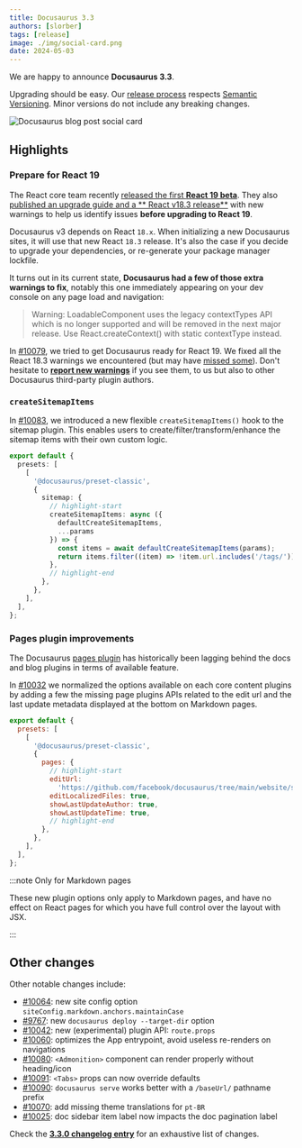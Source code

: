 ```yaml
---
title: Docusaurus 3.3
authors: [slorber]
tags: [release]
image: ./img/social-card.png
date: 2024-05-03
---
```


We are happy to announce **Docusaurus 3.3**.

Upgrading should be easy. Our [release process](/community/release-process) respects [Semantic Versioning](https://semver.org/). Minor versions do not include any breaking changes.

![Docusaurus blog post social card](./img/social-card.png)

<!--truncate-->


## Highlights

### Prepare for React 19

The React core team recently [released the first **React 19 beta**](https://react.dev/blog/2024/04/25/react-19). They also [published an upgrade guide and a ** React v18.3 release**](https://react.dev/blog/2024/04/25/react-19-upgrade-guide) with new warnings to help us identify issues **before upgrading to React 19**.

Docusaurus v3 depends on React `18.x`. When initializing a new Docusaurus sites, it will use that new React `18.3` release. It's also the case if you decide to upgrade your dependencies, or re-generate your package manager lockfile.

It turns out in its current state, **Docusaurus had a few of those extra warnings to fix**, notably this one immediately appearing on your dev console on any page load and navigation:

> Warning: LoadableComponent uses the legacy contextTypes API which is no longer supported and will be removed in the next major release. Use React.createContext() with static contextType instead.

In [#10079](https://github.com/facebook/docusaurus/pull/10079), we tried to get Docusaurus ready for React 19. We fixed all the React 18.3 warnings we encountered (but may have [missed some](https://github.com/facebook/docusaurus/issues/10099#issuecomment-2092671770)). Don't hesitate to [**report new warnings**](https://github.com/facebook/docusaurus/issues/10099) if you see them, to us but also to other Docusaurus third-party plugin authors.

### `createSitemapItems`

In [#10083](https://github.com/facebook/docusaurus/pull/10083), we introduced a new flexible `createSitemapItems()` hook to the sitemap plugin. This enables users to create/filter/transform/enhance the sitemap items with their own custom logic.

```ts
export default {
  presets: [
    [
      '@docusaurus/preset-classic',
      {
        sitemap: {
          // highlight-start
          createSitemapItems: async ({
            defaultCreateSitemapItems,
            ...params
          }) => {
            const items = await defaultCreateSitemapItems(params);
            return items.filter((item) => !item.url.includes('/tags/'));
          },
          // highlight-end
        },
      },
    ],
  ],
};
```

### Pages plugin improvements

The Docusaurus [pages plugin](/docs/api/plugins/@docusaurus/plugin-content-pages) has historically been lagging behind the docs and blog plugins in terms of available feature.

In [#10032](https://github.com/facebook/docusaurus/pull/10032) we normalized the options available on each core content plugins by adding a few the missing page plugins APIs related to the edit url and the last update metadata displayed at the bottom on Markdown pages.

```js
export default {
  presets: [
    [
      '@docusaurus/preset-classic',
      {
        pages: {
          // highlight-start
          editUrl:
            'https://github.com/facebook/docusaurus/tree/main/website/src/pages',
          editLocalizedFiles: true,
          showLastUpdateAuthor: true,
          showLastUpdateTime: true,
          // highlight-end
        },
      },
    ],
  ],
};
```

<IframeWindow url="/examples/markdownPageExample" />

:::note Only for Markdown pages

These new plugin options only apply to Markdown pages, and have no effect on React pages for which you have full control over the layout with JSX.

:::

## Other changes

Other notable changes include:

- [#10064](https://github.com/facebook/docusaurus/pull/10064): new site config option `siteConfig.markdown.anchors.maintainCase`
- [#9767](https://github.com/facebook/docusaurus/pull/9767): new `docusaurus deploy --target-dir` option
- [#10042](https://github.com/facebook/docusaurus/pull/10042): new (experimental) plugin API: `route.props`
- [#10060](https://github.com/facebook/docusaurus/pull/10060): optimizes the App entrypoint, avoid useless re-renders on navigations
- [#10080](https://github.com/facebook/docusaurus/pull/10080): `<Admonition>` component can render properly without heading/icon
- [#10091](https://github.com/facebook/docusaurus/pull/10091): `<Tabs>` props can now override defaults
- [#10090](https://github.com/facebook/docusaurus/pull/10090): `docusaurus serve` works better with a `/baseUrl/` pathname prefix
- [#10070](https://github.com/facebook/docusaurus/pull/10070): add missing theme translations for `pt-BR`
- [#10025](https://github.com/facebook/docusaurus/pull/10025): doc sidebar item label now impacts the doc pagination label

Check the **[3.3.0 changelog entry](/changelog/3.3.0)** for an exhaustive list of changes.
